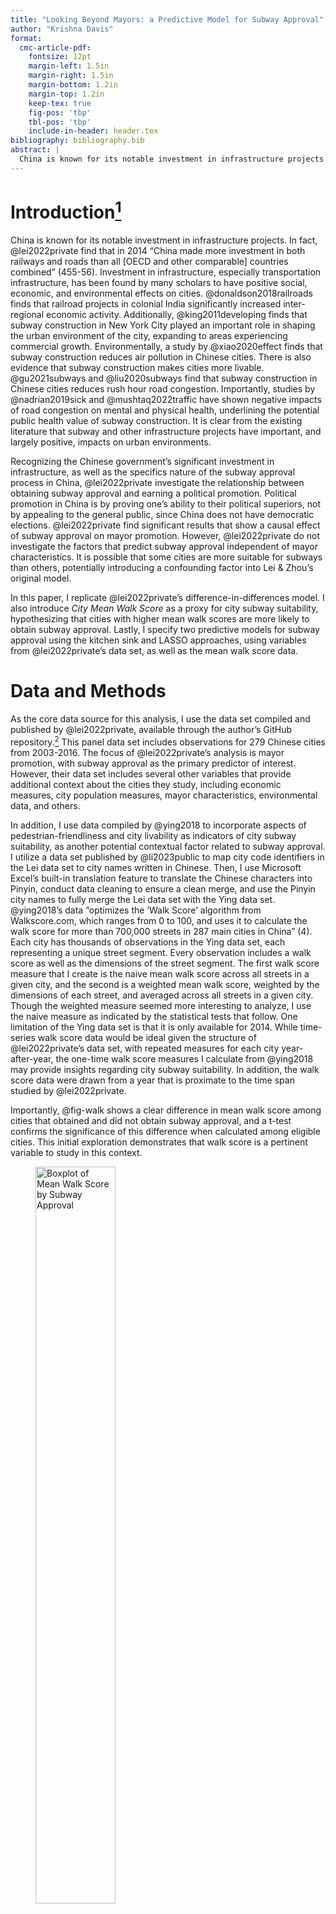 ```yaml
---
title: "Looking Beyond Mayors: a Predictive Model for Subway Approval"
author: "Krishna Davis"
format:
  cmc-article-pdf:
    fontsize: 12pt
    margin-left: 1.5in
    margin-right: 1.5in
    margin-bottom: 1.2in
    margin-top: 1.2in
    keep-tex: true
    fig-pos: 'tbp'
    tbl-pos: 'tbp'
    include-in-header: header.tex
bibliography: bibliography.bib
abstract: | 
  China is known for its notable investment in infrastructure projects. Lei and Zhou (2022) have investigated the political implications of infrastructure investment and show that mayors of cities in China who obtain central government approval to build a subway are significantly more likely to earn a political promotion than those who do not. While Lei and Zhou show a relationship between subway approval and mayor promotion, their paper calls for an understanding of the factors that predict subway approval, independent of mayor characteristics. I introduce a new variable as a proxy for city subway suitability (_City Mean Walk Score_) and create predictive models for subway approval absent mayor characteristics. I find that _City Mean Walk Score_ decreases and makes insignificant the coefficient of _Subway Approval_ on _Mayor Promotion_, demonstrating endogeneity not captured in Lei and Zhou's original model. Lastly, I propose a LASSO predictive model for subway approval.
---
```


# Introduction[^1]

China is known for its notable investment in infrastructure projects. In fact, @lei2022private find that in 2014 "China made more investment in both railways and roads than all [OECD and other comparable] countries combined" (455-56). Investment in infrastructure, especially transportation infrastructure, has been found by many scholars to have positive social, economic, and environmental effects on cities. @donaldson2018railroads finds that railroad projects in colonial India significantly increased inter-regional economic activity. Additionally, @king2011developing finds that subway construction in New York City played an important role in shaping the urban environment of the city, expanding to areas experiencing commercial growth. Environmentally, a study by @xiao2020effect finds that subway construction reduces air pollution in Chinese cities. There is also evidence that subway construction makes cities more livable. @gu2021subways and @liu2020subways find that subway construction in Chinese cities reduces rush hour road congestion. Importantly, studies by @nadrian2019sick and @mushtaq2022traffic have shown negative impacts of road congestion on mental and physical health, underlining the potential public health value of subway construction. It is clear from the existing literature that subway and other infrastructure projects have important, and largely positive, impacts on urban environments.

[^1]: The replication files for this paper are found here: https://github.com/krishnadavis/aqrd23-paper

Recognizing the Chinese government's significant investment in infrastructure, as well as the specifics nature of the subway approval process in China, @lei2022private investigate the relationship between obtaining subway approval and earning a political promotion. Political promotion in China is by proving one's ability to their political superiors, not by appealing to the general public, since China does not have democratic elections. @lei2022private find significant results that show a  causal effect of subway approval on mayor promotion. However, @lei2022private do not investigate the factors that predict subway approval independent of mayor characteristics. It is possible that some cities are more suitable for subways than others, potentially introducing a confounding factor into Lei & Zhou's original model.

In this paper, I replicate @lei2022private's difference-in-differences model. I also introduce _City Mean Walk Score_ as a proxy for city subway suitability, hypothesizing that cities with higher mean walk scores are more likely to obtain subway approval. Lastly, I specify two predictive models for subway approval using the kitchen sink and LASSO approaches, using variables from @lei2022private's data set, as well as the mean walk score data.

# Data and Methods

As the core data source for this analysis, I use the data set compiled and published by @lei2022private, available through the author's GitHub repository.[^2] This panel data set includes observations for 279 Chinese cities from 2003-2016. The focus of @lei2022private's analysis is mayor promotion, with subway approval as the primary predictor of interest. However, their data set includes several other variables that provide additional context about the cities they study, including economic measures, city population measures, mayor characteristics, environmental data, and others.

[^2]: The replication files for @lei2022private are found here: https://github.com/zjl0714/lei_zhou_jop_2022

In addition, I use data compiled by @ying2018 to incorporate aspects of pedestrian-friendliness and city livability as indicators of city subway suitability, as another potential contextual factor related to subway approval. I utilize a data set published by @li2023public to map city code identifiers in the Lei data set to city names written in Chinese. Then, I use Microsoft Excel's built-in translation feature to translate the Chinese characters into Pinyin, conduct data cleaning to ensure a clean merge, and use the Pinyin city names to fully merge the Lei data set with the Ying data set. @ying2018's data "optimizes the 'Walk Score' algorithm from Walkscore.com, which ranges from 0 to 100, and uses it to calculate the walk score for more than 700,000 streets in 287 main cities in China" (4). Each city has thousands of observations in the Ying data set, each representing a unique street segment. Every observation includes a walk score as well as the dimensions of the street segment. The first walk score measure that I create is the naive mean walk score across all streets in a given city, and the second is a weighted mean walk score, weighted by the dimensions of each street, and averaged across all streets in a given city. Though the weighted measure seemed more interesting to analyze, I use the naive measure as indicated by the statistical tests that follow. One limitation of the Ying data set is that it is only available for 2014. While time-series walk score data would be ideal given the structure of @lei2022private's data set, with repeated measures for each city year-after-year, the one-time walk score measures I calculate from @ying2018 may provide insights regarding city subway suitability. In addition, the walk score data were drawn from a year that is proximate to the time span studied by @lei2022private.

Importantly, @fig-walk shows a clear difference in mean walk score among cities that obtained and did not obtain subway approval, and a t-test confirms the significance of this difference when calculated among eligible cities. This initial exploration demonstrates that walk score is a pertinent variable to study in this context.

![Boxplot of Mean Walk Score by Subway Approval](figures/walkbox.png){#fig-walk width="55%"}

In Table 1, the summary statistics are presented for important variables in this combined data set that reflects the combination of data from @lei2022private and @ying2018. As shown by the lower N for weighted walk score than for the outcome and main predictor variables, there were some cities in the Lei data set that did not have corresponding walk scores. However, the N for city population, a pre-existing variable in the Lei data set, is even lower, so the completeness of data from @ying2018 was judged sufficient to proceed.

I specify five models to replicate and build off of @lei2022private's work. The first four models replicate @lei2022private's difference-in-differences (DID) design to estimate the causal effect of subway approval on mayor promotion using an ordinary least squares regression model. The fifth model extends the original by adding mean walk score as an additional control. The extended model is specified by the following equation: $$Y_{it} = \alpha + \beta_{1}D_{it} + \beta_{2}W_{i} + \gamma X_{it - 1} + \theta_{i} + \pi_{t} + \epsilon_{it},$$ where $Y_{it}$ is a binary variable "indicating whether the mayor of city *i* was promoted within three years from year *t*" [@lei2022private 460]. @lei2022private specify the criteria they use to determine mayor promotion. A mayor is considered promoted if the mayor has become a "party secretary of a prefecture-level city" or obtained "a vice-province-level position" [@lei2022private 460]. $Y_{it}$ is calculated using a three-year lead to account for the fact that "the average tenure of Chinese mayors is roughly three years" [@lei2022private 460].

```{=tex}
\begin{table}
\caption{\textbf{Summary Statistics for Combined Data Set}}
\label{tab:sum-tex}
\input{tables/sumtable.tex}
\end{table}
```

The main predictor in the model is subway plan approval, represented by $D_{it}$, which is a binary variable indicating if city *i* obtains subway approval in year *t*. @lei2022private describe potential challenges in coding subway approval, especially in cases where one mayor initiated the approval process while another was in office when approval came through. They specify the coding choices they make in their paper and my findings are based on their coding assumptions. 

A novel predictor in this model is mean walk score, represented by $W_{i}$. $W_{i}$ is a continuous index from 0-100, with high values indicating high walkability, and lower values indicating comparatively lower walkability. Lastly, the model includes "city-level, one-year lagged, time-variant control variables" [@lei2022private 460], represented by the vector $X_{it - 1}$, as well as city fixed effects, shown by $\theta_{i}$, and year fixed effects, shown by $\pi_{t}$. Following @lei2022private, standard errors are clustered "at the city level to deal with city-level serial correlation" [@lei2022private 460]. The coefficient of interest is $\beta_{1}$ which represents the causal effect of subway approval on mayor promotion.

@lei2022private's DID design is only valid if it satisfies the parallel trends assumption [@marx2022parallel]. In this context, the parallel trends assumption requires that mayor promotion is not affected by future subway approval. @lei2022private demonstrate that their DID model satisfies the parallel trends assumption, as illustrated by an event study plot, showing that the effect of future subway approval on current mayor promotion is around zero and insignificant, while a positive and significant effect on promotion is evident after approval. Using the combined data set for this study, I find that the parallel trends assumption is met and replicate @lei2022private's plot in @fig-event.

![Event Study Plot for Effect of Subway Approval on Mayor Promotion](figures/eventstudy.png){#fig-event}

In addition to introducing the walk score variable to @lei2022private's DID design, I employ two prediction techniques to specify models for subway approval, inspired by the first stage of @lei2022private's fuzzy regression discontinuity design. To specify this model, I filter the data set to only include city-year observations that meet the criteria for subway eligibility. 120 unique cities remain in this dataset. To be eligible for subway approval, a Chinese city must have an annual fiscal revenue greater than ¥10 billion, a GDP greater than or equal to ¥100 billion, and a population of over 3 million people [@lei2022private 462-63]. Although @lei2022private show that GDP and annual fiscal revenue data is often manipulated by city officials, sorting the data by these variables is still a sound strategy to eliminate cities that are not at all close to meeting the eligibility criteria.

I employ logit regression, since subway approval is a binary outcome, and incorporate the variables in the combined data set to specify two predictive models. In the first model, I start with a "kitchen sink" using all predictors absent those related to mayor characteristics. I also eliminate the average nighttime light intensity and air quality index variables due to egregious missingness. The second model employs a least absolute shrinkage and selection operator (LASSO) regression to reduce model complexity.

The kitchen sink regression is specified by the following equation: $$A_{it} = \alpha +  \sum_{j=1}^{25} \beta_{j}X_{itj} + \epsilon_{it},$$ where $A_{it}$ represents subway approval for city *i* in year *t*, and each $X_{it}$ represents each predictor in the model. The 25 predictors in the model are city population, one- and two-year lagged city population, city GDP, one- and two-year lagged city GDP, annual fiscal revenue, one- and two-year lagged annual fiscal revenue, annual fiscal revenue per capita, GDP growth, one-year lagged GDP growth, total area of land sales, area of land purchased, land sales revenue per capita, infrastructure investment per capita, one-year lagged infrastructure investment per capita, unemployment rate, land price per hectare, land area per property transaction, land value per property transaction, naive mean walk score, and weighted mean walk score. Despite potential issues of multicollinearity caused by including predictors that are potentially highly correlated with each other, I decide to keep all predictors in the kitchen sink, since I also specify a LASSO regression to reduce the complexity of the model.

The LASSO regression is specified by the following equation: $$A_{it} = \alpha +  \sum_{j=1}^{11} \beta_{j}X_{itj} + \epsilon_{it},$$ where $A_{it}$ represents subway approval for city *i* in year *t*, and each $X_{it}$ represents each predictor remaining in the LASSO model when specified to minimize its $\lambda$ penalty term. 

I use receiver operating characteristic (ROC) curves of each logit model to compare their predictive accuracy. The ROC curve shows the false positive and true positive classification rates of each model at different classification thresholds. Often, the area under each curve (AUC) is used as a measure of the model's predictive accuracy when classifying events. In this case, the event each model is classifying is whether or not a city obtained subway approval. An AUC of 1 indicates that a model is a perfect classifier, while an AUC of 0 indicates that a model perfectly incorrectly classifies events. An AUC of 0.5 indicates that a model's classification ability is practically random, showing that the model is ineffective [@hajian2013receiver].

# Results

Table 2 shows the results of the DID regression of data predicting mayor promotion. Model specifications 1-4 replicate @lei2022private's design and findings, in which additional variables were progressively added as indicated by the table. Just as in the original paper, the statistically significant estimates (p < 0.01 for specifications 1-3, and p < 0.05 for specification 4) of the effect of subway approval on mayor promotion range from 0.251 to 0.213. These estimates demonstrate that subway approval increases chances of mayor promotion within three years by about 21.3 to 25.1 percentage points, providing evidence for the hypothesis that mayors who obtain subway approval are more likely to be promoted by their superiors.

In the fifth model specification, which includes mean walk score as a predictor as well as all other controls except for city fixed effects, I find  evidence of some endogeneity not captured by the original DID design by @lei2022private. In this model, subway approval is not statistically significantly associated with mayor promotion, suggesting that the mean walk score may capture some endogeneity present in the original specifications and demonstrating that there may be other factors that affect mayor promotion that are absent from the model.

```{=tex}
\begin{table}
\captionsetup{labelformat=empty}
\caption{\textbf{Table 2: Subway Approval and Mayor Promotion}}
\label{tab:reg-tex}
\input{tables/regtable.tex}
\end{table}
```

![ROC Curve for Logit Models Predicting Subway Approval](figures/rocplot.png){#fig-roc width="90%"}

Next, I compare two predictive models: kitchen sink and LASSO. The 11 predictors that remain in the final LASSO model are city population, two-year lagged annual fiscal revenue, annual fiscal revenue per capita, unemployment rate, one-year lagged GDP growth, one-year lagged GDP per capita, infrastructure investment per capita, one-year lagged infrastructure investment per capita, land sales revenue per capita, land price per hectare, and naive mean walk score.

Based on analysis of the ROC curves of each logit model, shown in @fig-roc, the kitchen sink model has an AUC value of 0.779 and the LASSO model has an AUC of 0.844. Therefore, the LASSO model provides the best predictive accuracy of the two and significantly reduces the model complexity from 25 predictors to 11.

# Conclusion

Building subways in urban areas has been shown to have profound impacts on many aspects of urban life. In China specifically, building a subway in a city has been shown to reduce air pollution [@xiao2020effect] and decrease road congestion [@gu2021subways; @liu2020subways]. In addition, @lei2022private find that obtaining subway approval in Chinese cities significantly increases a mayor's chances of being promoted. The existing literature, as well as @lei2022private's study, calls for a more complete understanding of the factors that impact subway approval in Chinese cities. 

In this paper, I replicated @lei2022private's findings, showing that subway approval has a significant causal effect on mayor promotion within three years through a DID model. Notably, the inclusion of data in the extended model to reflect the walkability of cities indicated endogeneity in the original model reported by @lei2022private, suggesting that there are other factors absent from their model that may affect mayor promotion. My examination of two different predictive models for subway approval indicates that a LASSO approach provides better predictive accuracy and a simpler model than the kitchen sink.

The contribution of this analysis is that it extends the insightful work of Lei & Zhou by incorporating a different measure of Chinese city characteristics, which may be pertinent in determining the likelihood of subway construction. However, there are some limitations of the combined data set that are important to note. First, walkability data from @ying2018 is only available for one year, which does not capture the year-to-year dynamics of city characteristics as Lei & Zhou do in their original data set. Even though the walkability data was collected during the time frame covered by Lei & Zhou's data, there may be some bias introduced by the time constraint. Future research could collect and incorporate year-to-year walk score data into the analysis. Second, walk score data is not available for all cities in the Lei & Zhou data set. It is possible that missing data in the full DID model and the three predictive specifications somehow bias the results, but more information about the bias cannot be determined from the data that is available.

The political promotion of mayors in Chinese cities is related to approval to build subways in those cities, as shown by @lei2022private. Additional consideration of city walkability in this relationship suggests that there is endogeneity in the relationship between mayor promotion and subway approval in ways that have not previously been shown. Future research may seek to improve the completeness of the walk score data and further investigate and evaluate predictive models for subway approval.

::: {#refs}
:::

